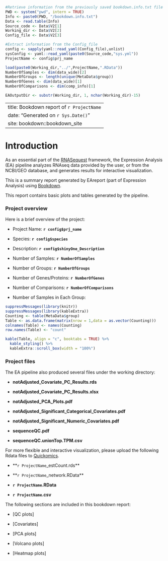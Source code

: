 ```r

#Retrieve information from the previously saved bookdown.info.txt file
PWD <- system("pwd", intern = TRUE)
Info <- paste0(PWD, "/bookdown.info.txt")
Data <- read.table(Info)
Source_code <- Data$V2[1]
Working_dir <- Data$V2[2]
Config_file <- Data$V2[3]

#Extract information from the Config_file
config <- sapply(yaml::read_yaml(Config_file),unlist)
sysConfig <- yaml::read_yaml(paste0(Source_code,"sys.yml"))
ProjectName <- config$prj_name

load(paste0(Working_dir,"../",ProjectName,".RData"))
NumberOfSamples <- dim(data_wide)[2]
NumberOfGroups <- length(unique(MetaData$group))
NumberOfGenes <- dim(data_wide)[1]
NumberOfComparisons <- dim(comp_info)[1]

EAOutputDir <- substr(Working_dir, 1, nchar(Working_dir)-15)
```

--- 
title: Bookdown report of `r ProjectName`
date: "Generated on `r Sys.Date()`"
site: bookdown::bookdown_site
---

# Introduction {-}

As an essential part of the [RNASequest](https://github.com/interactivereport/RNASequest){target="_blank"} framework, the Expression Analysis (EA) pipeline analyzes RNAseq data provided by the user, or from the NCBI/GEO database, and generates results for interactive visualization.

This is a summary report generated by EAreport (part of Expression Analysis) using [Bookdown](https://bookdown.org/){target="_blank"}.

This report contains basic plots and tables generated by the pipeline.

### Project overview {-}

Here is a brief overview of the project:

- Project Name: **`r config$prj_name`**

- Species: **`r config$species`**

- Description: **`r config$shinyOne_Description`**

- Number of Samples: **`r NumberOfSamples`**

- Number of Groups: **`r NumberOfGroups`**

- Number of Genes/Proteins: **`r NumberOfGenes`**

- Number of Comparisons: **`r NumberOfComparisons`**

- Number of Samples in Each Group:

```r
suppressMessages(library(knitr))
suppressMessages(library(kableExtra))
Counting <- table(MetaData$group)
Table <- as.data.frame(matrix(nrow = 1,data = as.vector(Counting)))
colnames(Table) <- names(Counting)
row.names(Table) <- "count"

kable(Table, align = "c", booktabs = TRUE) %>%
  kable_styling() %>%
  kableExtra::scroll_box(width = "100%")
```

### Project files {-}

The EA pipeline also produced several files under the working directory:

- **notAdjusted_Covariate_PC_Results.rds**

- **notAdjusted_Covariate_PC_Results.xlsx**

- **notAdjusted_PCA_Plots.pdf**

- **notAdjusted_Significant_Categorical_Covariates.pdf**

- **notAdjusted_Significant_Numeric_Covariates.pdf**

- **sequenceQC.pdf**

- **sequenceQC.unionTop.TPM.csv**

For more flexible and interactive visualization, please upload the following Rdata files to [Quickomics](http://quickomics.bxgenomics.com/).

- **`r ProjectName`_estCount.rds**

- **`r ProjectName`_network.RData**

- **`r ProjectName`.RData**

- **`r ProjectName`.csv**

The following sections are included in this bookdown report:

- [QC plots]

- [Covariates]

- [PCA plots]

- [Volcano plots]

- [Heatmap plots]
